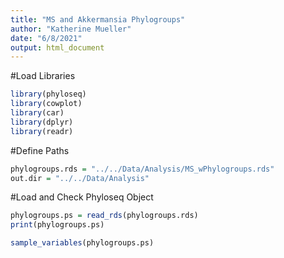 ```yaml
---
title: "MS and Akkermansia Phylogroups"
author: "Katherine Mueller"
date: "6/8/2021"
output: html_document
---
```


#Load Libraries
```r
library(phyloseq)
library(cowplot)
library(car)
library(dplyr)
library(readr)
```

#Define Paths
```r
phylogroups.rds = "../../Data/Analysis/MS_wPhylogroups.rds"
out.dir = "../../Data/Analysis"
```

#Load and Check Phyloseq Object
```r
phylogroups.ps = read_rds(phylogroups.rds)
print(phylogroups.ps)
```

```r
sample_variables(phylogroups.ps)
```

